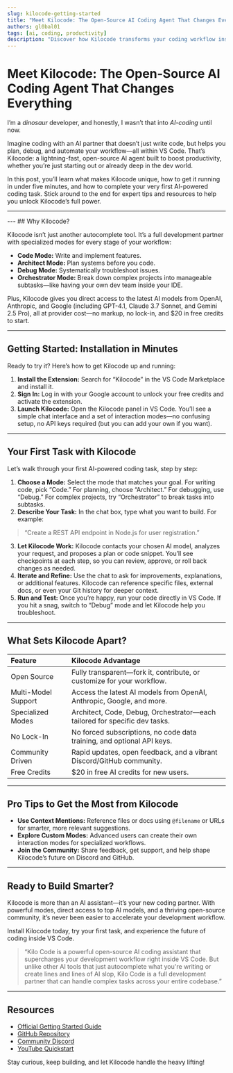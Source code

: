 ```yaml
---
slug: kilocode-getting-started
title: "Meet Kilocode: The Open-Source AI Coding Agent That Changes Everything"
authors: gl0bal01
tags: [ai, coding, productivity]
description: "Discover how Kilocode transforms your coding workflow inside VS Code. Learn how to set up and complete your first task with this open-source AI coding agent."
---
```


# Meet Kilocode: The Open-Source AI Coding Agent That Changes Everything

I’m a _dinosaur_ developer, and honestly, I wasn’t that into _AI-coding_ until now.

Imagine coding with an AI partner that doesn’t just write code, but helps you plan, debug, and automate your workflow—all within VS Code. That’s Kilocode: a lightning-fast, open-source AI agent built to boost productivity, whether you’re just starting out or already deep in the dev world.
<!-- truncate -->

In this post, you’ll learn what makes Kilocode unique, how to get it running in under five minutes, and how to complete your very first AI-powered coding task. Stick around to the end for expert tips and resources to help you unlock Kilocode’s full power.

---
<!-- import YouTubeEmbed from '@site/src/components/YouTubeEmbed' -->

<YouTubeEmbed videoId="MfuCYNaPWTQ" start={8} />
---
## Why Kilocode?

Kilocode isn’t just another autocomplete tool. It’s a full development partner with specialized modes for every stage of your workflow:

- **Code Mode:** Write and implement features.
- **Architect Mode:** Plan systems before you code.
- **Debug Mode:** Systematically troubleshoot issues.
- **Orchestrator Mode:** Break down complex projects into manageable subtasks—like having your own dev team inside your IDE.

Plus, Kilocode gives you direct access to the latest AI models from OpenAI, Anthropic, and Google (including GPT-4.1, Claude 3.7 Sonnet, and Gemini 2.5 Pro), all at provider cost—no markup, no lock-in, and \$20 in free credits to start.

---

## Getting Started: Installation in Minutes

Ready to try it? Here’s how to get Kilocode up and running:

1. **Install the Extension:**
Search for “Kilocode” in the VS Code Marketplace and install it.
2. **Sign In:**
Log in with your Google account to unlock your free credits and activate the extension.
3. **Launch Kilocode:**
Open the Kilocode panel in VS Code. You’ll see a simple chat interface and a set of interaction modes—no confusing setup, no API keys required (but you can add your own if you want).

---

## Your First Task with Kilocode

Let’s walk through your first AI-powered coding task, step by step:

1. **Choose a Mode:**
Select the mode that matches your goal. For writing code, pick “Code.” For planning, choose “Architect.” For debugging, use “Debug.” For complex projects, try “Orchestrator” to break tasks into subtasks.
2. **Describe Your Task:**
In the chat box, type what you want to build. For example:
> “Create a REST API endpoint in Node.js for user registration.”
3. **Let Kilocode Work:**
Kilocode contacts your chosen AI model, analyzes your request, and proposes a plan or code snippet. You’ll see checkpoints at each step, so you can review, approve, or roll back changes as needed.
4. **Iterate and Refine:**
Use the chat to ask for improvements, explanations, or additional features. Kilocode can reference specific files, external docs, or even your Git history for deeper context.
5. **Run and Test:**
Once you’re happy, run your code directly in VS Code. If you hit a snag, switch to “Debug” mode and let Kilocode help you troubleshoot.

---

## What Sets Kilocode Apart?

| Feature | Kilocode Advantage |
| :-- | :-- |
| Open Source | Fully transparent—fork it, contribute, or customize for your workflow. |
| Multi-Model Support | Access the latest AI models from OpenAI, Anthropic, Google, and more. |
| Specialized Modes | Architect, Code, Debug, Orchestrator—each tailored for specific dev tasks. |
| No Lock-In | No forced subscriptions, no code data training, and optional API keys. |
| Community Driven | Rapid updates, open feedback, and a vibrant Discord/GitHub community. |
| Free Credits | \$20 in free AI credits for new users. |


---

## Pro Tips to Get the Most from Kilocode

- **Use Context Mentions:**
Reference files or docs using `@filename` or URLs for smarter, more relevant suggestions.
- **Explore Custom Modes:**
Advanced users can create their own interaction modes for specialized workflows.
- **Join the Community:**
Share feedback, get support, and help shape Kilocode’s future on Discord and GitHub.

---

## Ready to Build Smarter?

Kilocode is more than an AI assistant—it’s your new coding partner. With powerful modes, direct access to top AI models, and a thriving open-source community, it’s never been easier to accelerate your development workflow.

Install Kilocode today, try your first task, and experience the future of coding inside VS Code.

> “Kilo Code is a powerful open-source AI coding assistant that supercharges your development workflow right inside VS Code. But unlike other AI tools that just autocomplete what you're writing or create lines and lines of AI slop, Kilo Code is a full development partner that can handle complex tasks across your entire codebase.”

---

## Resources

- [Official Getting Started Guide](https://kilocode.ai/docs/getting-started/your-first-task)
- [GitHub Repository](https://github.com/Kilo-Org/kilocode)
- [Community Discord](https://kilo.love/discord)
- [YouTube Quickstart](https://www.youtube.com/watch?v=o7aQhb-PK08)

Stay curious, keep building, and let Kilocode handle the heavy lifting!